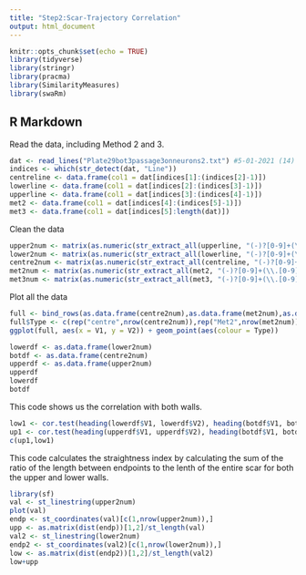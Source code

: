 ```yaml
---
title: "Step2:Scar-Trajectory Correlation"
output: html_document
---
```


```r
knitr::opts_chunk$set(echo = TRUE)
library(tidyverse)
library(stringr)
library(pracma)
library(SimilarityMeasures)
library(swaRm)
```

## R Markdown

Read the data, including Method 2 and 3. 

```r
dat <- read_lines("Plate29bot3passage3onneurons2.txt") #5-01-2021 (14) #Circular2 #BotsonNeuron2
indices <- which(str_detect(dat, "Line"))
centreline <- data.frame(col1 = dat[indices[1]:(indices[2]-1)])
lowerline <- data.frame(col1 = dat[indices[2]:(indices[3]-1)])
upperline <- data.frame(col1 = dat[indices[3]:(indices[4]-1)])
met2 <- data.frame(col1 = dat[indices[4]:(indices[5]-1)])
met3 <- data.frame(col1 = dat[indices[5]:length(dat)])
```

Clean the data

```r
upper2num <- matrix(as.numeric(str_extract_all(upperline, "(-)?[0-9]+(\\.[0-9]+)?")[[1]]), ncol = 2, byrow = TRUE)
lower2num <- matrix(as.numeric(str_extract_all(lowerline, "(-)?[0-9]+(\\.[0-9]+)?")[[1]]), ncol = 2, byrow = TRUE)
centre2num <- matrix(as.numeric(str_extract_all(centreline, "(-)?[0-9]+(\\.[0-9]+)?")[[1]]), ncol = 2, byrow = TRUE)
met2num <- matrix(as.numeric(str_extract_all(met2, "(-)?[0-9]+(\\.[0-9]+)?")[[1]]), ncol = 2, byrow = TRUE)
met3num <- matrix(as.numeric(str_extract_all(met3, "(-)?[0-9]+(\\.[0-9]+)?")[[1]]), ncol = 2, byrow = TRUE)
```

Plot all the data

```r
full <- bind_rows(as.data.frame(centre2num),as.data.frame(met2num),as.data.frame(met3num), as.data.frame(lower2num), as.data.frame(upper2num))
full$Type <- c(rep("centre",nrow(centre2num)),rep("Met2",nrow(met2num)),rep("Met3",nrow(met3num)), rep("Lower",nrow(lower2num)), rep("upper",nrow(upper2num)))
ggplot(full, aes(x = V1, y = V2)) + geom_point(aes(colour = Type))
```

```r
lowerdf <- as.data.frame(lower2num)
botdf <- as.data.frame(centre2num)
upperdf <- as.data.frame(upper2num)
upperdf
lowerdf
botdf
```

This code shows us the correlation with both walls. 

```r
low1 <- cor.test(heading(lowerdf$V1, lowerdf$V2), heading(botdf$V1, botdf$V2))$estimate
up1 <- cor.test(heading(upperdf$V1, upperdf$V2), heading(botdf$V1, botdf$V2))$estimate
c(up1,low1)
```

This code calculates the straightness index by calculating the sum of the ratio of the length between endpoints to the lenth of the entire scar for both the upper and lower walls. 


```r
library(sf)
val <- st_linestring(upper2num)
plot(val)
endp <- st_coordinates(val)[c(1,nrow(upper2num)),]
upp <- as.matrix(dist(endp))[1,2]/st_length(val)
val2 <- st_linestring(lower2num)
endp2 <- st_coordinates(val2)[c(1,nrow(lower2num)),]
low <- as.matrix(dist(endp2))[1,2]/st_length(val2)
low+upp
```








